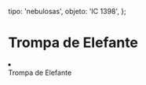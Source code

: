 
  tipo: 'nebulosas',
  objeto: 'IC 1398',
};

# Trompa de Elefante

<Imagen
  src="registro/ic-1398_20121100_1_trompa-pa.jpg"
  fecha="20121100"
/>


<li></li>  Trompa de Elefante